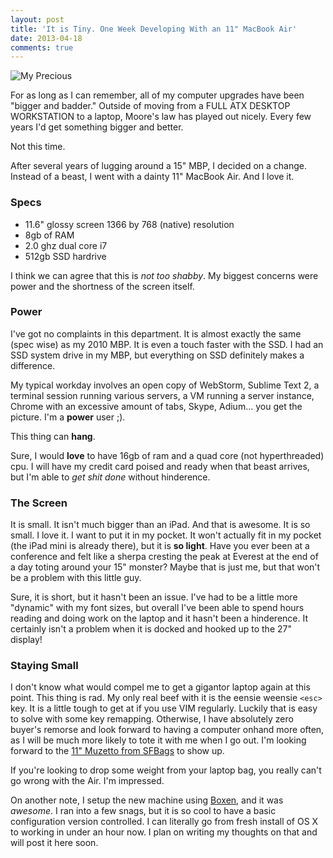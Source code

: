 ```yaml
---
layout: post
title: 'It is Tiny. One Week Developing With an 11" MacBook Air'
date: 2013-04-18
comments: true
---
```


![My Precious](https://res.cloudinary.com/joelhooks-com/image/upload/v1646023534/images/My-Precious.jpg)

For as long as I can remember, all of my computer upgrades have been "bigger and
badder." Outside of moving from a FULL ATX DESKTOP WORKSTATION to a laptop,
Moore's law has played out nicely. Every few years I'd get something bigger and
better.

Not this time.

After several years of lugging around a 15" MBP, I decided on a change. Instead
of a beast, I went with a dainty 11" MacBook Air. And I love it.

### Specs

- 11.6" glossy screen 1366 by 768 (native) resolution
- 8gb of RAM
- 2.0 ghz dual core i7
- 512gb SSD hardrive

I think we can agree that this is _not too shabby_. My biggest concerns were
power and the shortness of the screen itself.

### Power

I've got no complaints in this department. It is almost exactly the same (spec
wise) as my 2010 MBP. It is even a touch faster with the SSD. I had an SSD
system drive in my MBP, but everything on SSD definitely makes a difference.

My typical workday involves an open copy of WebStorm, Sublime Text 2, a terminal
session running various servers, a VM running a server instance, Chrome with an
excessive amount of tabs, Skype, Adium... you get the picture. I'm a **power**
user ;).

This thing can **hang**.

Sure, I would **love** to have 16gb of ram and a quad core (not hyperthreaded)
cpu. I will have my credit card poised and ready when that beast arrives, but
I'm able to _get shit done_ without hinderence.

### The Screen

It is small. It isn't much bigger than an iPad. And that is awesome. It is so
small. I love it. I want to put it in my pocket. It won't actually fit in my
pocket (the iPad mini is already there), but it is **so light**. Have you ever
been at a conference and felt like a sherpa cresting the peak at Everest at the
end of a day toting around your 15" monster? Maybe that is just me, but that
won't be a problem with this little guy.

Sure, it is short, but it hasn't been an issue. I've had to be a little more
"dynamic" with my font sizes, but overall I've been able to spend hours reading
and doing work on the laptop and it hasn't been a hinderence. It certainly isn't
a problem when it is docked and hooked up to the 27" display!

### Staying Small

I don't know what would compel me to get a gigantor laptop again at this point.
This thing is rad. My only real beef with it is the eensie weensie `<esc>` key. It
is a little tough to get at if you use VIM regularly. Luckily that is easy to
solve with some key remapping. Otherwise, I have absolutely zero buyer's remorse
and look forward to having a computer onhand more often, as I will be much more
likely to tote it with me when I go out. I'm looking forward to the [11" Muzetto
from SFBags](https://sfbags.com/products/muzetto/muzetto.php) to show up.

If you're looking to drop some weight from your laptop bag, you really can't go
wrong with the Air. I'm impressed.

On another note, I setup the new machine using
[Boxen](https://boxen.github.com/), and it was _awesome_. I ran into a few snags,
but it is so cool to have a basic configuration version controlled. I can
literally go from fresh install of OS X to working in under an hour now. I plan
on writing my thoughts on that and will post it here soon.
